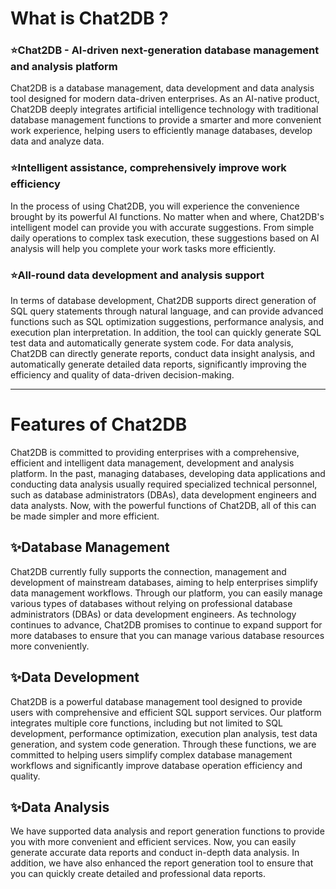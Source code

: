 # What is Chat2DB ?

### ⭐️**Chat2DB - AI-driven next-generation database management and analysis platform**

Chat2DB is a database management, data development and data analysis tool designed for modern data-driven enterprises. As an AI-native product, Chat2DB deeply integrates artificial intelligence technology with traditional database management functions to provide a smarter and more convenient work experience, helping users to efficiently manage databases, develop data and analyze data.

### ⭐️**Intelligent assistance, comprehensively improve work efficiency**

In the process of using Chat2DB, you will experience the convenience brought by its powerful AI functions. No matter when and where, Chat2DB's intelligent model can provide you with accurate suggestions. From simple daily operations to complex task execution, these suggestions based on AI analysis will help you complete your work tasks more efficiently.

### ⭐️**All-round data development and analysis support**

In terms of database development, Chat2DB supports direct generation of SQL query statements through natural language, and can provide advanced functions such as SQL optimization suggestions, performance analysis, and execution plan interpretation. In addition, the tool can quickly generate SQL test data and automatically generate system code. For data analysis, Chat2DB can directly generate reports, conduct data insight analysis, and automatically generate detailed data reports, significantly improving the efficiency and quality of data-driven decision-making.

---

# Features of Chat2DB

Chat2DB is committed to providing enterprises with a comprehensive, efficient and intelligent data management, development and analysis platform.
In the past, managing databases, developing data applications and conducting data analysis usually required specialized technical personnel, such as database administrators (DBAs), data development engineers and data analysts.
Now, with the powerful functions of Chat2DB, all of this can be made simpler and more efficient.

## ✨Database Management

Chat2DB currently fully supports the connection, management and development of mainstream databases, aiming to help enterprises simplify data management workflows.
Through our platform, you can easily manage various types of databases without relying on professional database administrators (DBAs) or data development engineers.
As technology continues to advance, Chat2DB promises to continue to expand support for more databases to ensure that you can manage various database resources more conveniently.

## ✨Data Development

Chat2DB is a powerful database management tool designed to provide users with comprehensive and efficient SQL support services.
Our platform integrates multiple core functions, including but not limited to SQL development, performance optimization, execution plan analysis, test data generation, and system code generation.
Through these functions, we are committed to helping users simplify complex database management workflows and significantly improve database operation efficiency and quality.

## ✨Data Analysis

We have supported data analysis and report generation functions to provide you with more convenient and efficient services.
Now, you can easily generate accurate data reports and conduct in-depth data analysis.
In addition, we have also enhanced the report generation tool to ensure that you can quickly create detailed and professional data reports.